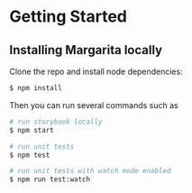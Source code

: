 


<Meta title="Introduction/Getting Started"/>

# Getting Started

## Installing Margarita locally

Clone the repo and install node dependencies:

```bash
$ npm install
```

Then you can run several commands such as

```bash
# run storybook locally
$ npm start

# run unit tests
$ npm test

# run unit tests with watch mode enabled
$ npm run test:watch
```